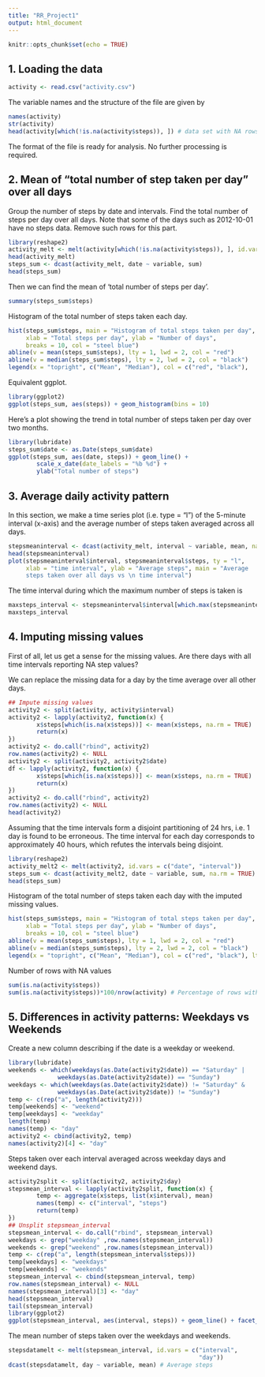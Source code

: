 ---
title: "RR_Project1"
output: html_document
---

```{r setup, include=FALSE}
knitr::opts_chunk$set(echo = TRUE)
```


1. Loading the data
-------------------

```{r data}
activity <- read.csv("activity.csv")
```

The variable names and the structure of the file are given by
```{r activity details}
names(activity)
str(activity)
head(activity[which(!is.na(activity$steps)), ]) # data set with NA rows removed
```
The format of the file is ready for analysis. No further processing is required. 

2. Mean of "total number of step taken per day" over all days
-------------------------------------------------------------

Group the number of steps by date and intervals. Find the total number of steps per day over all days. Note that some of the days such as 2012-10-01 have no steps data. Remove such rows for this part.

```{r steps mean}
library(reshape2)
activity_melt <- melt(activity[which(!is.na(activity$steps)), ], id.vars = c("date", "interval"))
head(activity_melt)
steps_sum <- dcast(activity_melt, date ~ variable, sum)
head(steps_sum)
```

Then we can find the mean of 'total number of steps per day'.
```{r total steps per day summary}
summary(steps_sum$steps)
```

Histogram of the total number of steps taken each day.
```{r total step per day histogram}
hist(steps_sum$steps, main = "Histogram of total steps taken per day",
     xlab = "Total steps per day", ylab = "Number of days", 
     breaks = 10, col = "steel blue")
abline(v = mean(steps_sum$steps), lty = 1, lwd = 2, col = "red")
abline(v = median(steps_sum$steps), lty = 2, lwd = 2, col = "black")
legend(x = "topright", c("Mean", "Median"), col = c("red", "black"),       lty = c(1, 2), lwd = c(2, 2))
```

Equivalent ggplot.
```{r ggplot histogram}
library(ggplot2)
ggplot(steps_sum, aes(steps)) + geom_histogram(bins = 10)
```

Here's a plot showing the trend in total number of steps taken per day over two months.
```{r total steps trend}
library(lubridate)
steps_sum$date <- as.Date(steps_sum$date)
ggplot(steps_sum, aes(date, steps)) + geom_line() +            
        scale_x_date(date_labels = "%b %d") + 
        ylab("Total number of steps")
```

3. Average daily activity pattern
---------------------------------

In this section, we make a time series plot (i.e. type = "l") of the 5-minute interval (x-axis) and the average number of steps taken averaged across all days.

```{r time series plot}
stepsmeaninterval <- dcast(activity_melt, interval ~ variable, mean, na.rm = TRUE)
head(stepsmeaninterval)
plot(stepsmeaninterval$interval, stepsmeaninterval$steps, ty = "l", 
     xlab = "time interval", ylab = "Average steps", main = "Average 
     steps taken over all days vs \n time interval")
```

The time interval during which the maximum number of steps is taken is

```{r max steps}
maxsteps_interval <- stepsmeaninterval$interval[which.max(stepsmeaninterval$steps)]
maxsteps_interval
```

4. Imputing missing values
--------------------------

First of all, let us get a sense for the missing values. Are there days with all time intervals reporting NA step values? 

We can replace the missing data for a day by the time average over all other days. 
```{r impute missing days data}
## Impute missing values
activity2 <- split(activity, activity$interval)
activity2 <- lapply(activity2, function(x) {
        x$steps[which(is.na(x$steps))] <- mean(x$steps, na.rm = TRUE)
        return(x)
})
activity2 <- do.call("rbind", activity2)
row.names(activity2) <- NULL
activity2 <- split(activity2, activity2$date)
df <- lapply(activity2, function(x) {
        x$steps[which(is.na(x$steps))] <- mean(x$steps, na.rm = TRUE)
        return(x)
})
activity2 <- do.call("rbind", activity2)
row.names(activity2) <- NULL
head(activity2)
```
Assuming that the time intervals form a disjoint partitioning of 24 hrs, i.e. 1 day is found to be erroneous. The time interval for each day corresponds to approximately 40 hours, which refutes the intervals being disjoint.

```{r steps mean2}
library(reshape2)
activity_melt2 <- melt(activity2, id.vars = c("date", "interval"))
steps_sum <- dcast(activity_melt2, date ~ variable, sum, na.rm = TRUE)
head(steps_sum)
```
Histogram of the total number of steps taken each day with the imputed missing values.
```{r total step per day histogram2}
hist(steps_sum$steps, main = "Histogram of total steps taken per day", 
     xlab = "Total steps per day", ylab = "Number of days", 
     breaks = 10, col = "steel blue")
abline(v = mean(steps_sum$steps), lty = 1, lwd = 2, col = "red")
abline(v = median(steps_sum$steps), lty = 2, lwd = 2, col = "black")
legend(x = "topright", c("Mean", "Median"), col = c("red", "black"), lty = c(2, 1), lwd = c(2, 2))
```

Number of rows with NA values
```{r NA row num}
sum(is.na(activity$steps))
sum(is.na(activity$steps))*100/nrow(activity) # Percentage of rows with missing values
```

5. Differences in activity patterns: Weekdays vs Weekends
---------------------------------------------------------

Create a new column describing if the date is a weekday or weekend.

```{r weekday status}
library(lubridate)
weekends <- which(weekdays(as.Date(activity2$date)) == "Saturday" |
              weekdays(as.Date(activity2$date)) == "Sunday")
weekdays <- which(weekdays(as.Date(activity2$date)) != "Saturday" &
              weekdays(as.Date(activity2$date)) != "Sunday")
temp <- c(rep("a", length(activity2)))
temp[weekends] <- "weekend"
temp[weekdays] <- "weekday"
length(temp)
names(temp) <- "day"
activity2 <- cbind(activity2, temp)
names(activity2)[4] <- "day"
```

Steps taken over each interval averaged across weekday days and weekend days.

```{r}
activity2split <- split(activity2, activity2$day)
stepsmean_interval <- lapply(activity2split, function(x) {
        temp <- aggregate(x$steps, list(x$interval), mean)
        names(temp) <- c("interval", "steps")
        return(temp)
})
## Unsplit stepsmean_interval
stepsmean_interval <- do.call("rbind", stepsmean_interval)
weekdays <- grep("weekday" ,row.names(stepsmean_interval))
weekends <- grep("weekend" ,row.names(stepsmean_interval))
temp <- c(rep("a", length(stepsmean_interval$steps)))
temp[weekdays] <- "weekdays"
temp[weekends] <- "weekends"
stepsmean_interval <- cbind(stepsmean_interval, temp)
row.names(stepsmean_interval) <- NULL
names(stepsmean_interval)[3] <- "day"
head(stepsmean_interval)
tail(stepsmean_interval)
library(ggplot2)
ggplot(stepsmean_interval, aes(interval, steps)) + geom_line() + facet_grid(day ~ .) 
```

The mean number of steps taken over the weekdays and weekends.

```{r weekday/end mean steps}
stepsdatamelt <- melt(stepsmean_interval, id.vars = c("interval",
                                                      "day"))
dcast(stepsdatamelt, day ~ variable, mean) # Average steps
```
